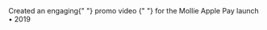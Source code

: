 
<Caption maxWidth={290}>
  Created an engaging{" "}
  <InlineA
    href="https://www.youtube.com/watch?v=2O-V3vh7_gY"
    target="_blank"
    rel="nofollow noopener noreferrer"
  >
    promo video
  </InlineA>{" "}
  for the Mollie Apple Pay launch • 2019
</Caption>
